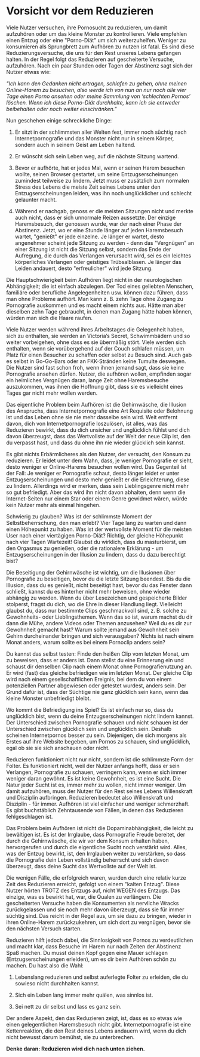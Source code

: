 # Vorsicht vor dem Reduzieren

Viele Nutzer versuchen, ihre Pornosucht zu reduzieren,
um damit aufzuhören oder um das kleine Monster zu kontrollieren. Viele
empfehlen einen Entzug oder eine \"Porno-Diät\" um sich weiterzuhelfen.
Weniger zu konsumieren als Sprungbrett zum Aufhören zu nutzen ist fatal.
Es sind diese Reduzierungsversuche, die uns für den Rest unseres Lebens
gefangen halten. In der Regel folgt das Reduzieren auf gescheiterte
Versuche, aufzuhören. Nach ein paar Stunden oder Tagen der Abstinenz
sagt sich der Nutzer etwas wie:

*\"Ich kann den Gedanken nicht ertragen, schlafen zu gehen, ohne meinen
Online-Harem zu besuchen, also werde ich von nun an nur noch alle vier
Tage einen Porno ansehen oder meine Sammlung von 'schlechten Pornos'
löschen. Wenn ich diese Porno-Diät durchhalte, kann ich sie entweder
beibehalten oder noch weiter einschränken.\"*

Nun geschehen einige schreckliche Dinge:

1.  Er sitzt in der schlimmsten aller Welten fest, immer noch
    süchtig nach Internetpornografie und das Monster nicht nur in
    seinem Körper, sondern auch in seinem Geist am Leben haltend.

2.  Er wünscht sich sein Leben weg, auf die nächste Sitzung wartend.

3.  Bevor er aufhörte, hat er jedes Mal, wenn er seinen Harem
    besuchen wollte, seinen Browser gestartet, um seine
    Entzugserscheinungen zumindest teilweise zu lindern. Jetzt muss
    er zusätzlich zum normalen Stress des Lebens die meiste Zeit seines
    Lebens unter den Entzugserscheinungen leiden, was ihn noch
    unglücklicher und schlecht gelaunter macht.

4.  Während er nachgab, genoss er die meisten Sitzungen nicht und
    merkte auch nicht, dass er sich unnormale Reizen aussetzte. Der
    einzige Haremsbesuch, der genossen wurde, war der nach einer Phase
    der Abstinenz. Jetzt, wo er eine Stunde länger auf jeden Haremsbesuch wartet,
    \"genießt\" er jede einzelne. Je länger er wartet, desto angenehmer
    scheint jede Sitzung zu werden - denn das \"Vergnügen\" an einer Sitzung
    ist nicht die Sitzung selbst, sondern das Ende der Aufregung, die durch
    das Verlangen verursacht wird, sei es ein leichtes körperliches
    Verlangen oder geistiges Trübsalblasen. Je länger das Leiden andauert,
    desto \"erfreulicher\" wird jede Sitzung.

Die Hauptschwierigkeit beim Aufhören liegt nicht in der neurologischen
Abhängigkeit; die ist einfach abzulegen. Der Tod eines geliebten Menschen,
familiäre oder berufliche Angelegenheiten usw. können dazu führen, dass
man ohne Probleme aufhört. Man kann z. B. zehn Tage ohne Zugang zu Pornografie
auskommen und es macht einem nichts aus. Hätte man aber dieselben zehn
Tage gebraucht, in denen man Zugang hätte haben können, würden man sich die Haare raufen.

Viele Nutzer werden während ihres Arbeitstages die Gelegenheit haben, sich zu 
enthalten, sie werden an Victoria's Secret, Schwimmbädern und so weiter 
vorbeigehen, ohne dass es sie übermäßig stört. Viele werden sich enthalten, 
wenn sie vorübergehend auf der Couch schlafen müssen, um Platz für einen 
Besucher zu schaffen oder selbst zu Besuch sind. Auch gab es selbst in Go-Go-Bars 
oder an FKK-Stränden keine Tumulte deswegen. Die Nutzer sind fast schon froh, wenn ihnen jemand sagt, dass sie keine Pornografie ansehen dürfen. Nutzer, die aufhören wollen, empfinden sogar ein heimliches Vergnügen daran, lange Zeit ohne Haremsbesuche
auszukommen, was ihnen die Hoffnung gibt, dass sie es vielleicht eines
Tages gar nicht mehr wollen werden.

Das eigentliche Problem beim Aufhören ist die Gehirnwäsche, die Illusion
des Anspruchs, dass Internetpornografie eine Art Requisite oder Belohnung
ist und das Leben ohne sie nie mehr dasselbe sein wird. Weit entfernt
davon, dich von Internetpornografie loszulösen, ist alles, was das Reduzieren
bewirkt, dass du dich unsicher und unglücklich fühlst und dich davon
überzeugst, dass das Wertvollste auf der Welt der neue Clip ist, den du
verpasst hast, und dass du ohne ihn nie wieder glücklich sein kannst.

Es gibt nichts Erbärmlicheres als den Nutzer, der versucht, den Konsum zu
reduzieren. Er leidet unter dem Wahn, dass, je weniger Pornografie er sieht,
desto weniger er Online-Harems besuchen wollen wird. Das Gegenteil ist
der Fall: Je weniger er Pornografie schaut, desto länger leidet er unter
Entzugserscheinungen und desto mehr genießt er die Erleichterung,
diese zu lindern. Allerdings wird er merken, dass sein Lieblingsgenre
nicht mehr so gut befriedigt. Aber das wird ihn nicht davon abhalten, denn
wenn die Internet-Seiten nur einem Star oder einem Genre gewidmet wären,
würde kein Nutzer mehr als einmal hingehen.

Schwierig zu glauben? Was ist der schlimmste Moment der
Selbstbeherrschung, den man erlebt? Vier Tage lang zu warten und dann
einen Höhepunkt zu haben. Was ist der wertvollste Moment für die meisten
User nach einer viertägigen Porno-Diät? Richtig, der gleiche Höhepunkt
nach vier Tagen Wartezeit! Glaubst du wirklich, dass du masturbierst, um
den Orgasmus zu genießen, oder die rationalere Erklärung - um
Entzugserscheinungen in der Illusion zu lindern, dass du dazu berechtigt
bist?

Die Beseitigung der Gehirnwäsche ist wichtig, um die Illusionen über
Pornografie zu beseitigen, bevor du die letzte Sitzung beendest. Bis du die
Illusion, dass du es genießt, nicht beseitigt hast, bevor du das Fenster dann
schließt, kannst du es hinterher nicht mehr beweisen, ohne wieder
abhängig zu werden. Wenn du über Lesezeichen und gespeicherte Bilder
stolperst, fragst du dich, wo die Ehre in dieser Handlung liegt.
Vielleicht glaubst du, dass nur bestimmte Clips geschmackvoll sind, z.
B. solche zu Gewohnheits- oder Lieblingsthemen. Wenn das so ist, warum
machst du dir dann die Mühe, andere Videos oder Themen anzusehen? Weil
du es dir zur Gewohnheit gemacht hast? Warum sollte jemand aus
Gewohnheit sein Gehirn durcheinander bringen und sich verausgaben?
Nichts ist nach einem Monat anders, warum sollte es bei einem Pornoclip
anders sein?

Du kannst das selbst testen: Finde den heißen Clip vom letzten Monat, um
zu beweisen, dass er anders ist. Dann stellst du eine Erinnerung ein und
schaust dir denselben Clip nach einem Monat ohne Pornografienutzung an. Er wird
(fast) das gleiche befriedigen wie im letzten Monat. Der gleiche
Clip wird nach einem gesellschaftlichen Ereignis, bei dem du von einem
potenziellen Partner abgewiesen oder getestet wurdest, anders sein.
Der Grund dafür ist, dass der Süchtige nie ganz glücklich sein kann,
wenn das kleine Monster unbefriedigt bleibt.

Wo kommt die Befriedigung ins Spiel? Es ist einfach nur so, dass du
unglücklich bist, wenn du deine Entzugserscheinungen nicht lindern
kannst. Der Unterschied zwischen Pornografie schauen und nicht schauen ist der
Unterschied zwischen glücklich sein und unglücklich sein. Deshalb scheinen
Internetpornos besser zu sein. Diejenigen, die sich morgens als Erstes
auf ihre Website begeben, um Pornos zu schauen, sind unglücklich, egal ob 
sie sie sich anschauen oder nicht.

Reduzieren funktioniert nicht nur nicht, sondern ist die schlimmste Form
der Folter. Es funktioniert nicht, weil der Nutzer anfangs hofft, dass
er sein Verlangen, Pornografie zu schauen, verringern kann, wenn er sich
immer weniger daran gewöhnt. Es ist keine Gewohnheit, es ist eine Sucht.
Die Natur jeder Sucht ist es, immer mehr zu wollen, nicht immer weniger.
Um damit aufzuhören, muss der Nutzer für den Rest seines Lebens
Willenskraft und Disziplin aufbringen. Reduzieren bedeutet also
Willenskraft und Disziplin - für immer. Aufhören ist viel einfacher und
weniger schmerzhaft. Es gibt buchstäblich Zehntausende von Fällen, in
denen das Reduzieren fehlgeschlagen ist.

Das Problem beim Aufhören ist nicht die Dopaminabhängigkeit, die leicht
zu bewältigen ist. Es ist der Irrglaube, dass Pornografie Freude bereitet,
der durch die Gehirnwäsche, die wir vor dem Konsum erhalten haben,
hervorgerufen und durch die eigentliche Sucht noch verstärkt wird.
Alles, was der Entzug bewirkt, ist, den Irrglauben weiter zu verstärken,
so dass die Pornografie dein Leben vollständig beherrscht und sich davon
überzeugt, dass deine Sucht das Wertvollste auf der Welt ist.

Die wenigen Fälle, die erfolgreich waren, wurden durch eine relativ
kurze Zeit des Reduzieren erreicht, gefolgt von einem \"kalten Entzug\".
Diese Nutzer hörten TROTZ des Entzugs auf, nicht WEGEN des
Entzugs. Das einzige, was es bewirkt hat, war, die Qualen zu verlängern.
Die gescheiterten Versuche haben die Konsumenten als nervliche Wracks
zurückgelassen und sie noch mehr davon überzeugt, dass sie für immer
süchtig sind. Das reicht in der Regel aus, um sie dazu zu bringen,
wieder in ihren Online-Harem zurückzukehren, um sich dort zu vergnügen,
bevor sie den nächsten Versuch starten.

Reduzieren hilft jedoch dabei, die Sinnlosigkeit von Pornos zu
verdeutlichen und macht klar, dass Besuche im Harem nur nach Zeiten der
Abstinenz Spaß machen. Du musst deinen Kopf gegen eine Mauer schlagen
(Entzugserscheinungen erleiden), um es dir beim Aufhören schön zu
machen. Du hast also die Wahl:

1.  Lebenslang reduzieren und selbst auferlegte Folter zu erleiden, die
    du sowieso nicht durchhalten kannst.

2.  Sich ein Leben lang immer mehr quälen, was sinnlos ist.

3.  Sei nett zu dir selbst und lass es ganz sein.

Der andere Aspekt, den das Reduzieren zeigt, ist, dass es so etwas wie
einen gelegentlichen Haremsbesuch nicht gibt. Internetpornografie ist eine
Kettenreaktion, die den Rest deines Lebens andauern wird, wenn du dich
nicht bewusst darum bemühst, sie zu unterbrechen.

**Denke daran: Reduzieren wird dich nach unten ziehen.**
